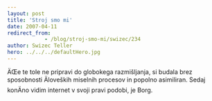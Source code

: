 ```yaml
---
layout: post
title: 'Stroj smo mi'
date: 2007-04-11
redirect_from: 
            - /blog/stroj-smo-mi/swizec/234
author: Swizec Teller
hero: ../../../defaultHero.jpg
---
```

ÄŒe te tole ne pripravi do globokega razmišljanja, si budala brez sposobnosti Äloveških miselnih procesov in popolno asimiliran. Sedaj konÄno vidim internet v svoji pravi podobi, je Borg.